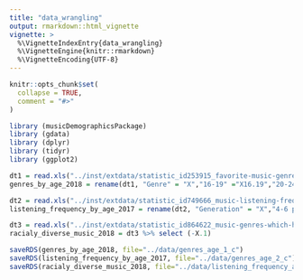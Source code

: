 ```yaml
---
title: "data_wrangling"
output: rmarkdown::html_vignette
vignette: >
  %\VignetteIndexEntry{data_wrangling}
  %\VignetteEngine{knitr::rmarkdown}
  %\VignetteEncoding{UTF-8}
---
```


```r
knitr::opts_chunk$set(
  collapse = TRUE,
  comment = "#>"
)
```

```r
library (musicDemographicsPackage)
library (gdata)
library (dplyr)
library (tidyr)
library (ggplot2)

```

```r
dt1 = read.xls("../inst/extdata/statistic_id253915_favorite-music-genres-in-the-us-2018-by-age.xlsx", sheet = 2, skip = 2,header = TRUE)
genres_by_age_2018 = rename(dt1, "Genre" = "X","16-19" ="X16.19","20-24"="X20.24","25-34" ="X25.34","35-44" ="X35.44","45-54" ="X45.54","55-64" ="X55.64","65+" ="X65.") %>% select (-X.1)

dt2 = read.xls("../inst/extdata/statistic_id749666_music-listening-frequency-in-the-us-2017-by-age.xlsx", sheet = 2,  skip = 2,header = TRUE)
listening_frequency_by_age_2017 = rename(dt2, "Generation" = "X","4-6 per week" ="X4.6.times.a.week","1-3 per week"="X1.3.times.a.week","Few Times a Month" ="Few.times.a.month","Monthly or Less" ="Monthly.or.less") %>% select (-X.1)

dt3 = read.xls("../inst/extdata/statistic_id864622_music-genres-which-have-the-most-racial-diversity-in-the-us-2018.xlsx", sheet = 2, skip = 2, header = TRUE)
racialy_diverse_music_2018 = dt3 %>% select (-X.1)

saveRDS(genres_by_age_2018, file="../data/genres_age_1_c")
saveRDS(listening_frequency_by_age_2017, file="../data/genres_age_2_c")
saveRDS(racialy_diverse_music_2018, file="../data/listening_frequency_age_c.rds")
```

```r

```

